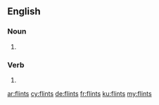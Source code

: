 ==English==

===Noun===
{{head|en|plural}}

# {{plural of|flint|lang=en}}

===Verb===
{{head|en|verb form}}

# {{en-third-person singular of|flint}}

[[ar:flints]]
[[cy:flints]]
[[de:flints]]
[[fr:flints]]
[[ku:flints]]
[[my:flints]]